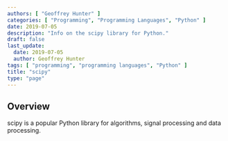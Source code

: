 ```yaml
---
authors: [ "Geoffrey Hunter" ]
categories: [ "Programming", "Programming Languages", "Python" ]
date: 2019-07-05
description: "Info on the scipy library for Python."
draft: false
last_update:
  date: 2019-07-05
  author: Geoffrey Hunter
tags: [ "programming", "programming languages", "Python" ]
title: "scipy"
type: "page"
---
```


## Overview

scipy is a popular Python library for algorithms, signal processing and data processing.